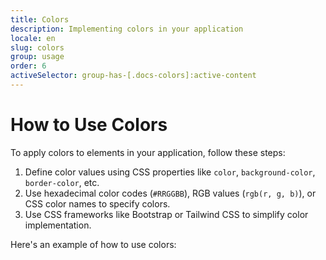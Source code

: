 ```yaml
---
title: Colors
description: Implementing colors in your application
locale: en
slug: colors
group: usage
order: 6
activeSelector: group-has-[.docs-colors]:active-content
---
```


# How to Use Colors

To apply colors to elements in your application, follow these steps:

1. Define color values using CSS properties like `color`, `background-color`, `border-color`, etc.
2. Use hexadecimal color codes (`#RRGGBB`), RGB values (`rgb(r, g, b)`), or CSS color names to specify colors.
3. Use CSS frameworks like Bootstrap or Tailwind CSS to simplify color implementation.

Here's an example of how to use colors:
